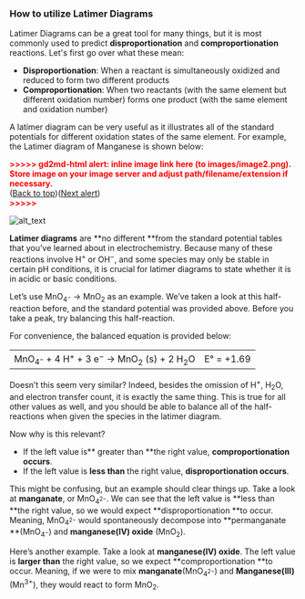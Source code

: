 ### How to utilize Latimer Diagrams

Latimer Diagrams can be a great tool for many things, but it is most commonly used to predict **disproportionation** and **comproportionation** reactions. Let's first go over what these mean:


*   **Disproportionation**: When a reactant is simultaneously oxidized and reduced to form two different products
*   **Comproportionation**: When two reactants (with the same element but different oxidation number) forms one product (with the same element and oxidation number)

A latimer diagram can be very useful as it illustrates all of the standard potentials for different oxidation states of the same element. For example, the Latimer diagram of Manganese is shown below:



<p id="gdcalert2" ><span style="color: red; font-weight: bold">>>>>>  gd2md-html alert: inline image link here (to images/image2.png). Store image on your image server and adjust path/filename/extension if necessary. </span></br>(<a href="#">Back to top</a>)(<a href="#gdcalert3">Next alert</a>)</br><span style="color: red; font-weight: bold">>>>>> </span></p>


![alt_text](images/image2.png "image_tooltip")


**Latimer diagrams** are **no different **from the standard potential tables that you’ve learned about in electrochemistry. Because many of these reactions involve H<sup>+</sup> or OH<sup>−</sup>, and some species may only be stable in certain pH conditions, it is crucial for latimer diagrams to state whether it is in acidic or basic conditions.

Let’s use MnO<sub>4<sup>−</sup></sub> → MnO<sub>2</sub> as an example. We’ve taken a look at this half-reaction before, and the standard potential was provided above. Before you take a peak, try balancing this half-reaction.

For convenience, the balanced equation is provided below:


<table>
  <tr>
   <td>MnO<sub>4<sup>−</sup></sub> + 4 H<sup>+</sup> + 3 e<sup>−</sup> → MnO<sub>2</sub> (s) + 2 H<sub>2</sub>O
   </td>
   <td>E° = +1.69
   </td>
  </tr>
</table>


Doesn’t this seem very similar? Indeed, besides the omission of H<sup>+</sup>, H<sub>2</sub>O, and electron transfer count, it is exactly the same thing. This is true for all other values as well, and you should be able to balance all of the half-reactions when given the species in the latimer diagram.

Now why is this relevant?



*   If the left value is** greater than **the right value, **comproportionation occurs**.
*   If the left value is **less than** the right value, **disproportionation occurs**.

This might be confusing, but an example should clear things up. Take a look at **manganate**, or MnO<sub>4<sup>2−</sup></sub>. We can see that the left value is **less than **the right value, so we would expect **disproportionation **to occur. Meaning, MnO<sub>4<sup>2−</sup></sub> would spontaneously decompose into **permanganate **(MnO<sub>4<sup>−</sup></sub>) and **manganese(IV) oxide** (MnO<sub>2</sub>). 

Here’s another example. Take a look at **manganese(IV) oxide**. The left value is **larger than** the right value, so we expect **comproportionation **to occur. Meaning, if we were to mix **manganate**(MnO<sub>4<sup>2−</sup></sub>) and **Manganese(III)** (Mn<sup>3+</sup>), they would react to form MnO<sub>2</sub>.
